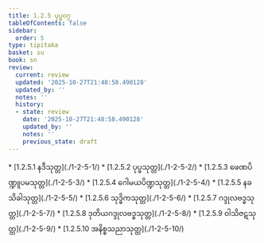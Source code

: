 ```yaml
---
title: 1.2.5 ပုပ္ဖဝဂ္ဂ
tableOfContents: false
sidebar:
  order: 5
type: tipitaka
basket: su
book: sn
review:
  current: review
  updated: '2025-10-27T21:48:58.490128'
  updated_by: ''
  notes: ''
  history:
  - state: review
    date: '2025-10-27T21:48:58.490128'
    updated_by: ''
    notes: ''
    previous_state: draft
---
```



<ReviewStatus review={frontmatter.review} showDetails={true} />

<HypothesisAnnotation frontmatter={frontmatter} />

<DynamicBreadcrumb />



<TableOfContents book="sn" section="1.2.5">
* [1.2.5.1 နဒီသုတ္တ](./1-2-5-1/)
* [1.2.5.2 ပုပ္ဖသုတ္တ](./1-2-5-2/)
* [1.2.5.3 ဖေဏပိဏ္ဍူပမသုတ္တ](./1-2-5-3/)
* [1.2.5.4 ဂေါမယပိဏ္ဍသုတ္တ](./1-2-5-4/)
* [1.2.5.5 နခသိခါသုတ္တ](./1-2-5-5/)
* [1.2.5.6 သုဒ္ဓိကသုတ္တ](./1-2-5-6/)
* [1.2.5.7 ဂဒ္ဒုလဗဒ္ဓသုတ္တ](./1-2-5-7/)
* [1.2.5.8 ဒုတိယဂဒ္ဒုလဗဒ္ဓသုတ္တ](./1-2-5-8/)
* [1.2.5.9 ဝါသိဇဋသုတ္တ](./1-2-5-9/)
* [1.2.5.10 အနိစ္စသညာသုတ္တ](./1-2-5-10/)
</TableOfContents>